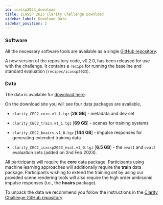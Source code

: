 ```yaml
---
id: icassp2023_download
title: ICASSP 2023 Clarity Challenge Download
sidebar_label: Download Data
sidebar_position: 2
---
```


### Software

All the necessary software tools are available as a single [GitHub repository](https://github.com/claritychallenge/clarity).

A new version of the repository code, v0.2.0, has been released for use with the challenge. It contains a `recipe` for running the baseline and standard evaluation  (`recipes/icassp2023`).

### Data

The data is available for [download here](https://mab.to/KjXsa3EskhQuU).

On the download site you will see four data packages are available,

- `clarity_CEC2_core.v1_1.tgz`  [**28 GB**] - metadata and dev set
- `clarity_CEC2_train.v1_1.tgz` [**69 GB**] - scenes for training systems
- `clarity_CEC2_hoairs.v1_0.tgz` [**144 GB**] - impulse responses for generating extended training data

- `clarity_CEC2_icassp2023_eval.v1_0.tgz`  [**6.5 GB**] - the `eval1` and `eval2` evaluation sets (added on 2nd Feb 2023).

All participants will require the **core** data package. Participants using machine learning approaches will additionally require the **train** data package. Participants wishing to extend the training set by using our provided scene rendering tools will also require the high order ambisonic impulse responses (i.e., the **hoairs** package).

To unpack the data we recommend you follow the instructions in the [Clarity Challenge GitHub repository](https://github.com/claritychallenge/clarity).
